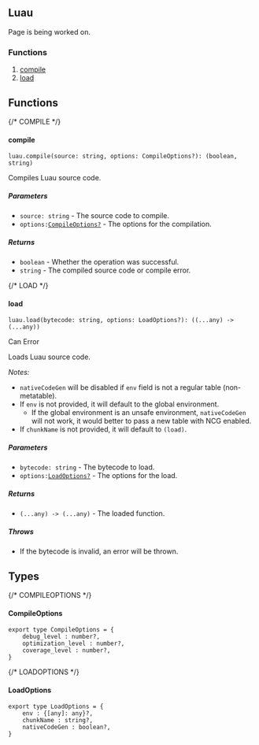 ## Luau


<Callout type="info" emoji="ℹ️">Page is being worked on.</Callout>

### Functions
1. [compile](#compile)
2. [load](#load)

## Functions
{/* COMPILE */}
#### compile
```luau
luau.compile(source: string, options: CompileOptions?): (boolean, string)
```
Compiles Luau source code.
##### Parameters
- `source: string` - The source code to compile.
- `options:`[`CompileOptions?`](#compileoptions) - The options for the compilation.
##### Returns
- `boolean` - Whether the operation was successful.
- `string` - The compiled source code or compile error.

{/* LOAD */}
#### load
```luau
luau.load(bytecode: string, options: LoadOptions?): ((...any) -> (...any))
```
<Callout type="warning" emoji="️⚠️">Can Error</Callout>

Loads Luau source code.

*Notes:*
- `nativeCodeGen` will be disabled if `env` field is not a regular table (non-metatable).
- If `env` is not provided, it will default to the global environment.
     - If the global environment is an unsafe environment, `nativeCodeGen` will not work, it would better to pass a new table with NCG enabled.
- If `chunkName` is not provided, it will default to `(load)`.
##### Parameters
- `bytecode: string` - The bytecode to load.
- `options:`[`LoadOptions?`](#loadoptions) - The options for the load.
##### Returns
- `(...any) -> (...any)` - The loaded function.
##### Throws
- If the bytecode is invalid, an error will be thrown.

## Types
{/* COMPILEOPTIONS */}
#### CompileOptions
```luau copy
export type CompileOptions = {
    debug_level : number?,
    optimization_level : number?,
    coverage_level : number?,
}
```

{/* LOADOPTIONS */}
#### LoadOptions
```luau copy
export type LoadOptions = {
    env : {[any]: any}?,
    chunkName : string?,
    nativeCodeGen : boolean?,
}
```